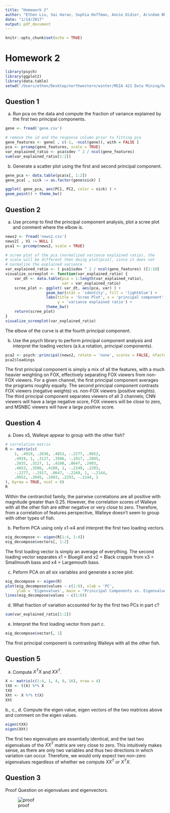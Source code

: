 ```yaml
---
title: "Homework 2"
author: "Ethen Liu, Sai Haran, Sophia Hoffman, Annie Didier, Arindam Bhattacharya"
date: "1/14/2017"
output: pdf_document
---
```


```r
knitr::opts_chunk$set(echo = TRUE)
```

# Homework 2

```r
library(psych)
library(ggplot2)
library(data.table)
setwd('/Users/ethen/Desktop/northwestern/winter/MSIA 421 Data Mining/hw2')
```

## Question 1

a. Run pca on the data and compute the fraction of variance explained by the first two principal components.

```r
gene <- fread('gene.csv')

# remove the id and the response column prior to fitting pca
gene_features <- gene[ , c(-1, -ncol(gene)), with = FALSE ]
pca <- prcomp(gene_features, scale = TRUE)
var_explained_ratio <- pca$sdev ^ 2 / ncol(gene_features)
sum(var_explained_ratio[1:2])
```

b. Generate a scatter plot using the first and second principal component.

```r
gene_pca <- data.table(pca$x[, 1:2])
gene_pca[ , sick := as.factor(gene$sick) ]
```

```r
ggplot( gene_pca, aes(PC1, PC2, color = sick) ) +
geom_point() + theme_bw()
```

## Question 2

a. Use prcomp to find the principal component analysis, plot a scree plot and comment where the elbow is.

```r
news2 <- fread('news2.csv')
news2[ , V1 := NULL ]
pca1 <- prcomp(news2, scale = TRUE)
```


```r
# scree plot of the pca (normalized variance explained ratio), the
# scale will be different then doing plot(pca1), since it does not
# normalize the explained variance
var_explained_ratio <- ( pca1$sdev ^ 2 / ncol(gene_features) )[1:10]
visualize_screeplot <- function(var_explained_ratio) {
	var_dt <- data.table(pca = 1:length(var_explained_ratio), 
						 var = var_explained_ratio)
	scree_plot <- ggplot( var_dt, aes(pca, var) ) +
				  geom_bar(stat = 'identity', fill = 'lightblue') +
				  labs(title = 'Scree Plot', x = 'principal component', 
				  	   y = 'variance explained ratio') +
				  theme_bw()
	return(scree_plot)
}
visualize_screeplot(var_explained_ratio)
```

The elbow of the curve is at the fourth principal component.

b. Use the psych library to perform principal component analysis and interpret the loading vectors (a.k.a rotation, principal components).

```r

pca2 <- psych::principal(news2, rotate = 'none', scores = FALSE, nfactor = 3)
pca2$loadings

```
The first principal component is simply a mix of all the features, with a much heavier weighting on FOX, effectively separating FOX viewers from non-FOX viewers. For a given channel, the first principal component averages the programs roughly equally. The second principal component contrasts FOX viewers (negative weights) vs. non-FOX viewers (positive weights). The third principal component separates viewers of all 3 channels; CNN viewers will have a large negative score, FOX viewers will be close to zero, and MSNBC viewers will have a large positive score.

## Question 4

a. Does x5, Walleye appear to group with the other fish?

```r
# correlation matrix
R <- matrix(c(
	1, .4919, .2636, .4653, -.2277, .0652,
	.4919, 1, .3127, .3506, -.1917, .2045,
	.2635, .3127, 1, .4108, .0647, .2493,
	.4653, .3506, .4108, 1, -.2249, .2293,
	-.2277, -.1917, .0647, -.2249, 1, -.2144,
	.0652, .2045, .2493, .2293, -.2144, 1
), byrow = TRUE, ncol = 6)
R

```

Within the centrarchid family, the pairwise correlations are all positive with magnitude greater than 0.25. However, the correlation scores of Walleye with all the other fish are either negative or very close to zero. Therefore, from a correlation of features perspective, Walleye doesn't seem to group with other types of fish.

b. Perform PCA using only x1-x4 and interpret the first two loading vectors.

```r
eig_decompose <- eigen(R[1:4, 1:4])
eig_decompose$vectors[, 1:2]
```

The first loading vector is simply an average of everything. The second loading vector separates x1 = Bluegill and x2 = Black crappie from x3 = Smallmouth bass and x4 = Largemouth bass.

c. Peform PCA on all six variables and generate a scree plot.

```r

eig_decompose <- eigen(R)
plot(eig_decompose$values ~ c(1:6), xlab = 'PC',
	 ylab = 'Eigenvalues', main = 'Prinicipal Components vs. Eigenvalues')
lines(eig_decompose$values ~ c(1:6))
```

d. What fraction of variation accounted for by the first two PCs in part c?

```r
sum(var_explained_ratio[1:2])
```

e. Interpret the first loading vector from part c.

```r
eig_decompose$vector[, 1]
```

The first principal component is contrasting Walleye with all the other fish.

## Question 5

a. Compute $X^T X$ and $X X^T$.

```r
X <- matrix(c(1:4, 1, 4, 9, 16), nrow = 4)
tXX <- t(X) %*% X
tXX
XXt <- X %*% t(X)
XXt
```

b., c., d. Compute the eigen value, eigen vectors of the two matrices above and comment on the eigen values.

```r

eigen(tXX)
eigen(XXt)

```

The first two eigenvalues are essentially identical, and the last two eigenvalues of the $X X^T$ matrix are very close to zero. This intuitively makes sense, as there are only two variables and thus two directions in which variation can occur. Therefore, we would only expect two non-zero eigenvalues regardless of whether we compute $X X^T$ or $X^T X$.

## Question 3

Proof Question on eigenvalues and eigenvectors.

![proof](q3_proof.png)

